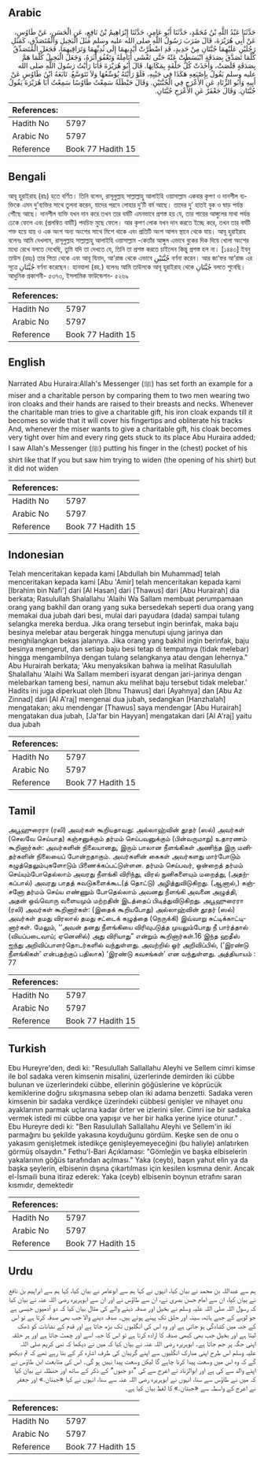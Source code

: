 ## Arabic


<div dir="rtl" lang="ar" style={{fontSize:'larger',backgroundColor:'#f8f9fa',padding:20}}>
حَدَّثَنَا عَبْدُ اللَّهِ بْنُ مُحَمَّدٍ، حَدَّثَنَا أَبُو عَامِرٍ، حَدَّثَنَا إِبْرَاهِيمُ بْنُ نَافِعٍ، عَنِ الْحَسَنِ، عَنْ طَاوُسٍ، عَنْ أَبِي هُرَيْرَةَ، قَالَ ضَرَبَ رَسُولُ اللَّهِ صلى الله عليه وسلم مَثَلَ الْبَخِيلِ وَالْمُتَصَدِّقِ، كَمَثَلِ رَجُلَيْنِ عَلَيْهِمَا جُبَّتَانِ مِنْ حَدِيدٍ، قَدِ اضْطُرَّتْ أَيْدِيهِمَا إِلَى ثُدِيِّهِمَا وَتَرَاقِيهِمَا، فَجَعَلَ الْمُتَصَدِّقُ كُلَّمَا تَصَدَّقَ بِصَدَقَةٍ انْبَسَطَتْ عَنْهُ حَتَّى تَغْشَى أَنَامِلَهُ وَتَعْفُوَ أَثَرَهُ، وَجَعَلَ الْبَخِيلُ كُلَّمَا هَمَّ بِصَدَقَةٍ قَلَصَتْ، وَأَخَذَتْ كُلُّ حَلْقَةٍ بِمَكَانِهَا‏.‏ قَالَ أَبُو هُرَيْرَةَ فَأَنَا رَأَيْتُ رَسُولَ اللَّهِ صلى الله عليه وسلم يَقُولُ بِإِصْبَعِهِ هَكَذَا فِي جَيْبِهِ، فَلَوْ رَأَيْتَهُ يُوَسِّعُهَا وَلاَ تَتَوَسَّعُ‏.‏ تَابَعَهُ ابْنُ طَاوُسٍ عَنْ أَبِيهِ وَأَبُو الزِّنَادِ عَنِ الأَعْرَجِ فِي الْجُبَّتَيْنِ‏.‏ وَقَالَ حَنْظَلَةُ سَمِعْتُ طَاوُسًا سَمِعْتُ أَبَا هُرَيْرَةَ يَقُولُ جُبَّتَانِ‏.‏ وَقَالَ جَعْفَرٌ عَنِ الأَعْرَجِ جُبَّتَانِ‏.‏
</div>
<div style={{backgroundColor:'#f8f9fa',padding:20, marginBottom: 10}}><table> <thead> <tr> <th>References:</th> <th></th> </tr> </thead> <tbody><tr><td>Hadith No</td><td>5797</td></tr><tr><td>Arabic No</td><td>5797</td></tr><tr><td>Reference</td><td>Book 77 Hadith 15</td></tr></tbody></table></div>

## Bengali


<div dir="ltr" lang="bn" style={{fontSize:'larger',backgroundColor:'#f8f9fa',padding:20}}>
আবূ হুরাইরাহ (রাঃ) হতে বর্ণিত। তিনি বলেন, রাসূলুল্লাহ সাল্লাল্লাহু আলাইহি ওয়াসাল্লাম একবার কৃপণ ও দানশীল ব্যক্তিকে এমন দু’ব্যক্তির সাথে তুলনা করেন, যাদের পরনে লোহার দু’টি বর্ম আছে। তাদের দু’ হাতই বুক ও ঘাড় পর্যন্ত পৌঁছে আছে। দানশীল ব্যক্তি যখন দান করে তখন তার বর্মটি এমনভাবে প্রশস্ত হয় যে, তার পায়ের আঙ্গুলের মাথা পর্যন্ত ঢেকে ফেলে এবং (প্রলম্বিত বর্মটি) পদচিহ্ন মুছে ফেলে। আর কৃপণ লোক যখন দান করতে ইচ্ছে করে, তখন তার বর্মটি শক্ত হয়ে যায় ও এক অংশ অন্য অংশের সাথে মিশে থাকে এবং প্রতিটি অংশ আপন স্থানে থেকে যায়। আবূ হুরাইরাহ বলেনঃ আমি দেখলাম, রাসূলুল্লাহ সাল্লাল্লাহু আলাইহি ওয়াসাল্লাম -কেতাঁর আঙ্গুল এভাবে বুকের দিক দিয়ে খোলা অংশের মধ্যে রেখে বলতে দেখেছি, তুমি যদি তা দেখতে যে, তিনি তা প্রশস্ত করতে চাইলেন কিন্তু প্রশস্ত হল না। [১৪৪৩] ইবনু তাউস (রহঃ) তার পিতা থেকে এবং আবূ যিনাদ, আ’রাজ থেকে এভাবে جُبَّتَيْنِ বর্ণনা করেন। আর জা‘ফর আ‘রাজ এর সূত্রে جُبَّتَانِ বর্ণনা করেছেন। হানযালা (রহ.) বলেনঃ আমি তাউসকে আবূ হুরাইরাহ থেকে جُبَّتَانِ বলতে শুনেছি। আধুনিক প্রকাশনী- ৫৩৭৩, ইসলামিক ফাউন্ডেশন- ৫২৬৯
</div>
<div style={{backgroundColor:'#f8f9fa',padding:20, marginBottom: 10}}><table> <thead> <tr> <th>References:</th> <th></th> </tr> </thead> <tbody><tr><td>Hadith No</td><td>5797</td></tr><tr><td>Arabic No</td><td>5797</td></tr><tr><td>Reference</td><td>Book 77 Hadith 15</td></tr></tbody></table></div>

## English


<div dir="ltr" lang="en" style={{fontSize:'larger',backgroundColor:'#f8f9fa',padding:20}}>
Narrated Abu Huraira:Allah's Messenger (ﷺ) has set forth an example for a miser and a charitable person by comparing them to two men wearing two iron cloaks and their hands are raised to their breasts and necks. Whenever the charitable man tries to give a charitable gift, his iron cloak expands till it becomes so wide that it will cover his fingertips and obliterate his tracks And, whenever the miser wants to give a charitable gift, his cloak becomes very tight over him and every ring gets stuck to its place Abu Huraira added; I saw Allah's Messenger (ﷺ) putting his finger in the (chest) pocket of his shirt like that If you but saw him trying to widen (the opening of his shirt) but it did not widen
</div>
<div style={{backgroundColor:'#f8f9fa',padding:20, marginBottom: 10}}><table> <thead> <tr> <th>References:</th> <th></th> </tr> </thead> <tbody><tr><td>Hadith No</td><td>5797</td></tr><tr><td>Arabic No</td><td>5797</td></tr><tr><td>Reference</td><td>Book 77 Hadith 15</td></tr></tbody></table></div>

## Indonesian


<div dir="ltr" lang="id" style={{fontSize:'larger',backgroundColor:'#f8f9fa',padding:20}}>
Telah menceritakan kepada kami [Abdullah bin Muhammad] telah menceritakan kepada kami [Abu 'Amir] telah menceritakan kepada kami [Ibrahim bin Nafi'] dari [Al Hasan] dari [Thawus] dari [Abu Hurairah] dia berkata; Rasulullah Shalallahu 'Alaihi Wa Sallam membuat perumpamaan orang yang bakhil dan orang yang suka bersedekah seperti dua orang yang memakai dua jubah dari besi, mulai dari payudara (dada) sampai tulang selangka mereka berdua. Jika orang tersebut ingin berinfak, maka baju besinya melebar atau bergerak hingga menutupi ujung jarinya dan menghilangkan bekas jalannya. Jika orang yang bakhil ingin berinfak, baju besinya mengerut, dan setiap baju besi tetap di tempatnya (tidak melebar) hingga mengambilnya dengan tulang selangkanya atau dengan lehernya." Abu Hurairah berkata; 'Aku menyaksikan bahwa ia melihat Rasulullah Shalallahu 'Alaihi Wa Sallam memberi isyarat dengan jari-jarinya dengan melebarkan tameng besi, namun aku melihat baju tersebut tidak melebar.' Hadits ini juga diperkuat oleh [Ibnu Thawus] dari [Ayahnya] dan [Abu Az Zinnad] dari [Al A'raj] mengenai dua jubah, sedangkan [Hanzhalah] mengatakan; aku mendengar [Thawus] saya mendengar [Abu Hurairah] mengatakan dua jubah, [Ja'far bin Hayyan] mengatakan dari [Al A'raj] yaitu dua jubah
</div>
<div style={{backgroundColor:'#f8f9fa',padding:20, marginBottom: 10}}><table> <thead> <tr> <th>References:</th> <th></th> </tr> </thead> <tbody><tr><td>Hadith No</td><td>5797</td></tr><tr><td>Arabic No</td><td>5797</td></tr><tr><td>Reference</td><td>Book 77 Hadith 15</td></tr></tbody></table></div>

## Tamil


<div dir="ltr" lang="ta" style={{fontSize:'larger',backgroundColor:'#f8f9fa',padding:20}}>
அபூஹுரைரா (ரலி) அவர்கள் கூறியதாவது: அல்லாஹ்வின் தூதர் (ஸல்) அவர்கள் (செலவே செய்யாத) கஞ்சனுக்கும் தர்மம் செய்பவனுக்கும் (பின்வருமாறு) உதாரணம் கூறினார்கள்: அவர்களின் நிலையானது, இரும் பாலான நீளங்கிகள் அணிந்த இரு மனிதர்களின் நிலையைப் போன்றதாகும். அவர்களின் கைகள் அவர்களது மார்போடும் கழுத்தெலும்புகளோடும் பிணைக்கப்பட்டுள்ளன. தர்மம் செய்பவர், ஒன்றைத் தர்மம் செய்யும்போதெல்லாம் அவரது நீளங்கி விரிந்து, விரல் நுனிகளையும் மறைத்து, (அதற்கப்பால்) அவரது பாதத் சுவடுகளைக்கூட(த் தொட்டு) அழித்துவிடுகிறது. (ஆனால்,) கஞ்சனோ தர்மம் செய்ய எண்ணும் போதெல்லாம் அவனது நீளங்கி அவனை அழுத்தி, அதன் ஒவ்வொரு வளையமும் மற்றதின் இடத்தைப் பிடித்துவிடுகிறது. அபூஹுரைரா (ரலி) அவர்கள் கூறினார்கள்: (இதைக் கூறியபோது) அல்லாஹ்வின் தூதர் (ஸல்) அவர்கள் தமது விரலால் தமது சட்டைக் கழுத்தை (நெருக்கி) இவ்வாறு சுட்டிக்காட்டினார்கள். மேலும், ‘‘அவன் தனது நீளங்கியை விரிவுபடுத்த முயலும்போது நீ பார்த்தால் (வியப்படைவாய்; ஏனெனில்) அது விரியாது” என்றும் கூறினார்கள்.16 இந்த ஹதீஸ் ஐந்து அறிவிப்பாளர்தொடர்களில் வந்துள்ளது. அவற்றில் ஓர் அறிவிப்பில், (‘இரண்டு நீளங்கிகள்’ என்பதற்குப் பதிலாக) ‘இரண்டு கவசங்கள்’ என வந்துள்ளது. அத்தியாயம் : 77
</div>
<div style={{backgroundColor:'#f8f9fa',padding:20, marginBottom: 10}}><table> <thead> <tr> <th>References:</th> <th></th> </tr> </thead> <tbody><tr><td>Hadith No</td><td>5797</td></tr><tr><td>Arabic No</td><td>5797</td></tr><tr><td>Reference</td><td>Book 77 Hadith 15</td></tr></tbody></table></div>

## Turkish


<div dir="ltr" lang="tr" style={{fontSize:'larger',backgroundColor:'#f8f9fa',padding:20}}>
Ebu Hureyre'den, dedi ki: "Resulullah Sallallahu Aleyhi ve Sellem cimri kimse ile bol sadaka veren kimsenin misalini, üzerlerinde demirden iki cübbe bulunan ve üzerlerindeki cübbe, ellerinin göğüslerine ve köprücük kemiklerine doğru sıkışmasına sebep olan iki adama benzetti. Sadaka veren kimsenin bir sadaka verdikçe üzerindeki cübbesi genişler ve nihayet onu ayaklarının parmak uçlarına kadar örter ve izlerini siler. Cimri ise bir sadaka vermek istedi mi cübbe ona yapışır ve her bir halka yerine iyice oturur." . Ebu Hureyre dedi ki: "Ben Rasulullah Sallallahu Aleyhi ve Sellem'in iki parmağını bu şekilde yakasına koyduğunu gördüm. Keşke sen de onu o yakasım genişletmek istedikçe genişleyemeyeceğini (bu haliyle) anlatırken görmüş olsaydın." Fethu'l-Bari Açıklaması: "Gömleğin ve başka elbiselerin yakalarının göğüs tarafından açılması." Yaka (ceyb), başın yahut elin ya da başka şeylerin, elbisenin dışına çıkartılması için kesilen kısmına denir. Ancak el-İsmaili buna itiraz ederek: Yaka (ceyb) elbisenin boynun etrafını saran kısmıdır, demektedir
</div>
<div style={{backgroundColor:'#f8f9fa',padding:20, marginBottom: 10}}><table> <thead> <tr> <th>References:</th> <th></th> </tr> </thead> <tbody><tr><td>Hadith No</td><td>5797</td></tr><tr><td>Arabic No</td><td>5797</td></tr><tr><td>Reference</td><td>Book 77 Hadith 15</td></tr></tbody></table></div>

## Urdu


<div dir="rtl" lang="ur" style={{fontSize:'larger',backgroundColor:'#f8f9fa',padding:20}}>
ہم سے عبداللہ بن محمد نے بیان کیا، انہوں نے کہا ہم سے ابوعامر نے بیان کیا، کہا ہم سے ابراہیم بن نافع نے بیان کیا، ان سے امام حسن بصری نے، ان سے طاؤس نے اور ان سے ابوہریرہ رضی اللہ عنہ نے بیان کیا کہ رسول اللہ صلی اللہ علیہ وسلم نے بخیل اور صدقہ دینے والے کی مثال بیان کیا کہ دو آدمیوں جیسی ہے جو لوہے کے جبے ہاتھ، سینہ اور حلق تک پہنے ہوئے ہیں۔ صدقہ دینے والا جب بھی صدقہ کرتا ہے تو اس کے جبہ میں کشادگی ہو جاتی ہے اور وہ اس کی انگلیوں تک بڑھ جاتا ہے اور قدم کے نشانات کو ڈھک لیتا ہے اور بخیل جب بھی کبھی صدقہ کا ارادہ کرتا ہے تو اس کا جبہ اسے اور چمٹ جاتا ہے اور ہر حلقہ اپنی جگہ پر جم جاتا ہے۔ ابوہریرہ رضی اللہ عنہ نے بیان کیا کہ میں نے دیکھا کہ نبی کریم صلی اللہ علیہ وسلم اس طرح اپنی مبارک انگلیوں سے اپنے گریبان کی طرف اشارہ کر کے بتا رہے تھے کہ تم دیکھو گے کہ وہ اس میں وسعت پیدا کرنا چاہے گا لیکن وسعت پیدا نہیں ہو گی۔ اس کی متابعت ابن طاؤس نے اپنے والد سے کی ہے اور ابوالزناد نے اعرج سے کی ”دو جبوں“ کے ذکر کے ساتھ اور حنظلہ نے بیان کیا کہ میں نے طاؤس سے سنا، انہوں نے ابوہریرہ رضی اللہ عنہ سے سنا، انہوں نے کہا «جبتان‏.‏» اور جعفر نے اعرج کے واسطہ سے «جبتان‏.‏» کا لفظ بیان کیا ہے۔
</div>
<div style={{backgroundColor:'#f8f9fa',padding:20, marginBottom: 10}}><table> <thead> <tr> <th>References:</th> <th></th> </tr> </thead> <tbody><tr><td>Hadith No</td><td>5797</td></tr><tr><td>Arabic No</td><td>5797</td></tr><tr><td>Reference</td><td>Book 77 Hadith 15</td></tr></tbody></table></div>